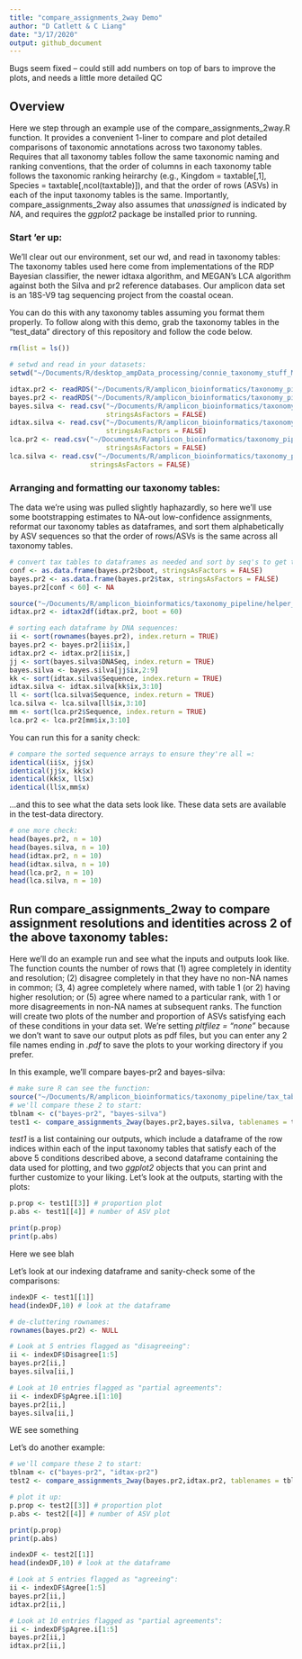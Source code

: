 ```yaml
---
title: "compare_assignments_2way Demo"
author: "D Catlett & C Liang"
date: "3/17/2020"
output: github_document
---
```


Bugs seem fixed -- could still add numbers on top of bars to improve the plots, and needs a little more detailed QC

## Overview

Here we step through an example use of the compare_assignments_2way.R function. It provides a convenient 1-liner to compare and plot detailed comparisons of taxonomic annotations across two taxonomy tables. Requires that all taxonomy tables follow the same taxonomic naming and ranking conventions, that the order of columns in each taxonomy table follows the taxonomic ranking heirarchy (e.g., Kingdom = taxtable[,1], Species = taxtable[,ncol(taxtable)]), and that the order of rows (ASVs) in each of the input taxonomy tables is the same. Importantly, compare_assignments_2way also assumes that *unassigned* is indicated by *NA*, and requires the *ggplot2* package be installed prior to running. 

### Start 'er up:
We'll clear out our environment, set our wd, and read in taxonomy tables:
The taxonomy tables used here come from implementations of the RDP Bayesian classifier, the newer idtaxa algorithm, and MEGAN's LCA algorithm against both the Silva and pr2 reference databases. Our amplicon data set is an 18S-V9 tag sequencing project from the coastal ocean.

You can do this with any taxonomy tables assuming you format them properly. To follow along with this demo, grab the taxonomy tables in the "test_data" directory of this repository and follow the code below.
```r
rm(list = ls())

# setwd and read in your datasets:
setwd("~/Documents/R/desktop_ampData_processing/connie_taxonomy_stuff_Mar2020/18sV9_amplicon_sequencing/taxonomy_pipeline/demos_and_validation")

idtax.pr2 <- readRDS("~/Documents/R/amplicon_bioinformatics/taxonomy_pipeline/test_data/idtax_0boot_pr2_all18SAug19.rds")
bayes.pr2 <- readRDS("~/Documents/R/amplicon_bioinformatics/taxonomy_pipeline/test_data/bayes_0boot_pr2_all18SAug19.rds")
bayes.silva <- read.csv("~/Documents/R/amplicon_bioinformatics/taxonomy_pipeline/test_data/bayes_silva_60boot_mapped2pr2_all18SAug19.csv",
                        stringsAsFactors = FALSE)
idtax.silva <- read.csv("~/Documents/R/amplicon_bioinformatics/taxonomy_pipeline/test_data/idtax_silva_0boot_mapped2pr2_all18SAug19.csv",
                        stringsAsFactors = FALSE)
lca.pr2 <- read.csv("~/Documents/R/amplicon_bioinformatics/taxonomy_pipeline/test_data/LCA_pr2_mapped2pr2_all18SAug19.csv",
                        stringsAsFactors = FALSE)
lca.silva <- read.csv("~/Documents/R/amplicon_bioinformatics/taxonomy_pipeline/test_data/LCA_silva_mapped2pr2_all18SAug19_Fixed.csv",
                    stringsAsFactors = FALSE)
```

### Arranging and formatting our taxonomy tables:

The data we're using was pulled slightly haphazardly, so here we'll use some bootstrapping estimates to NA-out low-confidence assignments, reformat our taxonomy tables as dataframes, and sort them alphabetically by ASV sequences so that the order of rows/ASVs is the same across all taxonomy tables.

```r
# convert tax tables to dataframes as needed and sort by seq's to get the same order..:
conf <- as.data.frame(bayes.pr2$boot, stringsAsFactors = FALSE)
bayes.pr2 <- as.data.frame(bayes.pr2$tax, stringsAsFactors = FALSE)
bayes.pr2[conf < 60] <- NA

source("~/Documents/R/amplicon_bioinformatics/taxonomy_pipeline/helper_fcns/idtax2df.R")
idtax.pr2 <- idtax2df(idtax.pr2, boot = 60)

# sorting each dataframe by DNA sequences:
ii <- sort(rownames(bayes.pr2), index.return = TRUE)
bayes.pr2 <- bayes.pr2[ii$ix,]
idtax.pr2 <- idtax.pr2[ii$ix,]
jj <- sort(bayes.silva$DNASeq, index.return = TRUE)
bayes.silva <- bayes.silva[jj$ix,2:9]
kk <- sort(idtax.silva$Sequence, index.return = TRUE)
idtax.silva <- idtax.silva[kk$ix,3:10]
ll <- sort(lca.silva$Sequence, index.return = TRUE)
lca.silva <- lca.silva[ll$ix,3:10]
mm <- sort(lca.pr2$Sequence, index.return = TRUE)
lca.pr2 <- lca.pr2[mm$ix,3:10]
```
You can run this for a sanity check:
```r
# compare the sorted sequence arrays to ensure they're all =:
identical(ii$x, jj$x)
identical(jj$x, kk$x)
identical(kk$x, ll$x)
identical(ll$x,mm$x)
```
...and this to see what the data sets look like. These data sets are available in the test-data directory.
```r
# one more check:
head(bayes.pr2, n = 10)
head(bayes.silva, n = 10)
head(idtax.pr2, n = 10)
head(idtax.silva, n = 10)
head(lca.pr2, n = 10)
head(lca.silva, n = 10)
```

## Run compare_assignments_2way to compare assignment resolutions and identities across 2 of the above taxonomy tables:

Here we'll do an example run and see what the inputs and outputs look like. The function counts the number of rows that (1) agree completely in identity and resolution; (2) disagree completely in that they have no non-NA names in common; (3, 4) agree completely where named, with table 1 (or 2) having higher resolution; or (5) agree where named to a particular rank, with 1 or more disagreements in non-NA names at subsequent ranks. The function will create two plots of the number and proportion of ASVs satisfying each of these conditions in your data set. We're setting *pltfilez = "none"* because we don't want to save our output plots as pdf files, but you can enter any 2 file names ending in *.pdf* to save the plots to your working directory if you prefer.

In this example, we'll compare bayes-pr2 and bayes-silva:

```r
# make sure R can see the function:
source("~/Documents/R/amplicon_bioinformatics/taxonomy_pipeline/tax_table_comparisons/compare_assignments_2way.R")
# we'll compare these 2 to start:
tblnam <- c("bayes-pr2", "bayes-silva")
test1 <- compare_assignments_2way(bayes.pr2,bayes.silva, tablenames = tblnam, pltfilez = "none")
```

*test1* is a list containing our outputs, which include a dataframe of the row indices within each of the input taxonomy tables that satisfy each of the above 5 conditions described above, a second dataframe containing the data used for plotting, and two *ggplot2* objects that you can print and further customize to your liking. Let's look at the outputs, starting with the plots:

```r
p.prop <- test1[[3]] # proportion plot
p.abs <- test1[[4]] # number of ASV plot

print(p.prop)
print(p.abs)
```

Here we see blah

Let's look at our indexing dataframe and sanity-check some of the comparisons:

```r
indexDF <- test1[[1]]
head(indexDF,10) # look at the dataframe

# de-cluttering rownames:
rownames(bayes.pr2) <- NULL

# Look at 5 entries flagged as "disagreeing":
ii <- indexDF$Disagree[1:5]
bayes.pr2[ii,]
bayes.silva[ii,]

# Look at 10 entries flagged as "partial agreements":
ii <- indexDF$pAgree.i[1:10]
bayes.pr2[ii,]
bayes.silva[ii,]

```

WE see something

Let's do another example:

```r
# we'll compare these 2 to start:
tblnam <- c("bayes-pr2", "idtax-pr2")
test2 <- compare_assignments_2way(bayes.pr2,idtax.pr2, tablenames = tblnam, pltfilez = "none")

# plot it up:
p.prop <- test2[[3]] # proportion plot
p.abs <- test2[[4]] # number of ASV plot

print(p.prop)
print(p.abs)

indexDF <- test2[[1]]
head(indexDF,10) # look at the dataframe

# Look at 5 entries flagged as "agreeing":
ii <- indexDF$Agree[1:5]
bayes.pr2[ii,]
idtax.pr2[ii,]

# Look at 10 entries flagged as "partial agreements":
ii <- indexDF$pAgree.i[1:5]
bayes.pr2[ii,]
idtax.pr2[ii,]
```

